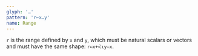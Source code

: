 ```yaml
---
glyph: '…'
pattern: 'r←x…y'
name: Range
---
```


`r` is the range defined by `x` and `y`, which must be natural scalars or vectors and must have the same shape: `r←x+ᑈ⍳yⵧx`.